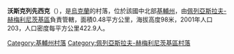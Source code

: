{{coord|50|3|51|N|31|33|6|E|scale:30000|display=title}}

'''沃斯克列先西克'''（{{lang-uk|Воскресенське}}），是[[烏克蘭|烏克蘭]]的村落，位於該國中北部[[基輔州|基輔州]]，由[[佩列亞斯拉夫-赫梅利尼茨基區|佩列亞斯拉夫-赫梅利尼茨基區]]負責管轄，面積0.48平方公里，海拔高度98米，2001年人口203，人口密度每平方公里422.9人。

{{DEFAULTSORT:Воскресенське}}
[[Category:基輔州村落|Category:基輔州村落]]
[[Category:佩列亞斯拉夫-赫梅利尼茨基區村落|Category:佩列亞斯拉夫-赫梅利尼茨基區村落]]


{{Kiev-geo-stub}}